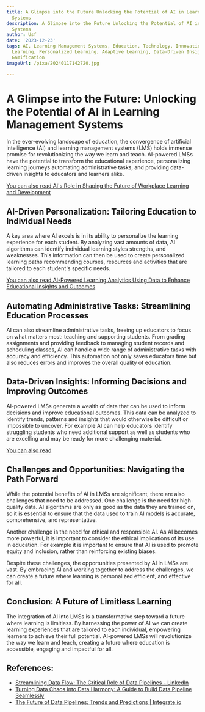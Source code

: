 ```yaml
---
title: A Glimpse into the Future Unlocking the Potential of AI in Learning Management
  Systems
description: A Glimpse into the Future Unlocking the Potential of AI in Learning Management
  Systems
author: Usf
date: '2023-12-23'
tags: AI, Learning Management Systems, Education, Technology, Innovation, Future of
  Learning, Personalized Learning, Adaptive Learning, Data-Driven Insights, Automation,
  Gamification
imageUrl: /pixa/20240117142720.jpg

---
```

# A Glimpse into the Future: Unlocking the Potential of AI  in  Learning Management  Systems

In the  ever-evolving landscape of education,  the convergence of artificial  intelligence (AI) and learning management systems (LMS) holds immense promise for revolutionizing the way we learn and teach. AI-powered LMSs have the potential  to transform the educational experience, personalizing learning journeys automating administrative tasks, and providing data-driven insights to educators and learners  alike.

[You can also read AI's Role in Shaping the Future of Workplace Learning and Development](AI%27s%20Role%20in%20Shaping%20the%20Future%20of%20Workplace%20Learning%20and%20Development)


## AI-Driven Personalization: Tailoring Education to Individual Needs

A key area where AI excels is in its ability to personalize the learning experience for each student. By analyzing vast amounts  of data, AI algorithms can identify individual learning styles strengths, and weaknesses. This information can then be used to  create personalized learning paths recommending courses, resources and activities that are tailored to each student's specific needs.

[You can also  read AI-Powered Learning Analytics Using Data to  Enhance Educational Insights and Outcomes](AI-Powered%20Learning%20Analytics%20Using%20Data%20to%20Enhance%20Educational%20Insights%20and%20Outcomes)


##  Automating Administrative Tasks: Streamlining Education Processes

AI can also streamline administrative tasks, freeing up educators to focus on what matters most: teaching and supporting students. From grading assignments and providing feedback to managing student records  and scheduling classes, AI can handle a  wide  range of administrative tasks  with accuracy and efficiency. This automation not only saves educators time but also reduces errors  and improves the  overall quality of education.

## Data-Driven  Insights: Informing  Decisions  and Improving Outcomes

AI-powered LMSs generate a  wealth of  data that can be used to inform decisions and improve educational outcomes. This data can be analyzed to identify trends, patterns and insights  that would  otherwise be difficult or impossible  to uncover. For example  AI can help educators identify struggling students who need additional support as well  as students who are excelling and may be ready for more challenging  material.

[You can also read  ]()


## Challenges and Opportunities: Navigating  the Path Forward

While the potential benefits of AI in LMSs are significant,  there  are also challenges that need to be addressed. One challenge is the need for high-quality  data. AI algorithms are only as good as  the data they are trained on, so it  is essential to ensure that the data used to  train AI  models  is accurate, comprehensive, and representative.

Another challenge is the need for ethical and responsible AI. As AI becomes more powerful, it is important to consider the  ethical  implications of its use  in  education. For example it is important to ensure that AI is used to promote equity and inclusion, rather than reinforcing existing biases.

Despite these challenges, the opportunities presented  by  AI in  LMSs are vast. By embracing AI and working together to address the challenges, we can create a future where learning is personalized efficient, and effective for all.

## Conclusion: A Future of Limitless Learning

The integration of AI into LMSs is a transformative step toward a future where learning is limitless. By harnessing the power of AI we can create learning experiences that are tailored to each individual, empowering learners  to achieve their full potential. AI-powered LMSs will revolutionize the way we learn and  teach, creating a future  where education is  accessible, engaging and impactful for all.

## References:
- [Streamlining Data Flow: The Critical Role of Data Pipelines - LinkedIn](https://www.linkedin.com/pulse/streamlining-data-flow-critical-role-pipelines-quaxigma)
- [Turning Data Chaos into Data Harmony: A Guide to Build Data Pipeline Seamlessly](https://www.simform.com/blog/building-data-pipeline/)
- [The Future of Data Pipelines: Trends and Predictions | Integrate.io](https://www.integrate.io/blog/the-future-of-data-pipelines/)
